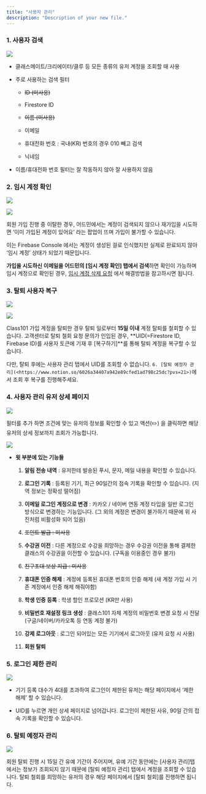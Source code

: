 ```yaml
---
title: "사용자 관리"
description: "Description of your new file."
---
```


### 1. 사용자 검색

![](/Untitled\(1\).png)

* 클래스메이트/크리에이터/클루 등 모든 종류의 유저 계정을 조회할 때 사용

* 주로 사용하는 검색 필터

  * ~~ID (미사용)~~

  * Firestore ID

  * ~~이름 (미사용)~~

  * 이메일

  * 휴대전화 번호 : 국내(KR) 번호의 경우 010 빼고 검색

  * 닉네임

* 이름/휴대전화 번호 필터는 잘 작동하지 않아 잘 사용하지 않음

### **2. 임시 계정 확인**

![](/Untitled\(2\).png)

![](/Untitled\(3\).png)

회원 가입 진행 중 이탈한 경우, 어드민에서는 계정이 검색되지 않으나 재가입을 시도하면 ‘이미 가입된 계정이 있어요’ 라는 팝업이 뜨며 가입이 불가할 수 있습니다.

이는 Firebase Console 에서는 계정이 생성된 걸로 인식했지만 실제로 완료되지 않아 ‘임시 계정’ 상태가 되었기 때문입니다.

**가입을 시도하신 이메일을 어드민의 \[임시 계정 확인] 탭에서 검색**하면 확인이 가능하며 임시 계정으로 확인된 경우, [임시 계정 삭제 요청](https://www.notion.so/16602c6645804536bf199807711afd0f?pvs=21) 에서 해결방법을 참고하시면 됩니다.

### 3. **탈퇴 사용자 복구**

![](/Untitled\(4\).png)

![](/Untitled\(5\).png)

Class101 가입 계정을 탈퇴한 경우 탈퇴 일로부터 **15일 이내** 계정 탈퇴를 철회할 수 있습니다. 고객센터로 탈퇴 철회 요청 문의가 인입된 경우, \*\*UID(=Firestore ID, Firebase ID)를 사용자 토큰에 기재 후 \[복구하기]\*\*를 통해 탈퇴 계정을 복구할 수 있습니다.

다만, 탈퇴 후에는 사용자 관리 탭에서 UID를 조회할 수 없습니다. `6. [탈퇴 예정자 관리](<https://www.notion.so/6026a34407a942e89cfed1ad798c25dc?pvs=21>)`에서 조회 후 복구를 진행해주세요.

### **4. 사용자 관리 유저 상세 페이지**

![](/Untitled\(6\).png)

필터를 추가 하면 조건에 맞는 유저의 정보를 확인할 수 있고 액션(✏️) 을 클릭하면 해당 유저의 상세 정보까지 조회가 가능합니다.

![](/Untitled\(7\).png)

* **윗 부분에 있는 기능들**

  1. **알림 전송 내역** : 유저한테 발송된 푸시, 문자, 메일 내용을 확인할 수 있습니다.

  2. **로그인 기록** : 등록된 기기, 최근 90일간의 접속 기록을 확인할 수 있습니다. (지역 정보는 정확성 떨어짐)

  3. **이메일 로그인 계정으로 변경** : 카카오 / 네이버 연동 계정 타입을 일반 로그인 방식으로 변경하는 기능입니다. (그 외의 계정은 변경이 불가하기 때문에 위 사진처럼 비활성화 되어 있음)

  4. ~~포인트 발급 : 미사용~~

  5. **수강권 이전** : 다른 계정으로 수강을 희망하는 경우 수강권 이전을 통해 결제한 클래스의 수강권을 이전할 수 있습니다. (구독을 이용중인 경우 불가)

  6. ~~친구초대 보상 지급 : 미사용~~

  7. **휴대폰 인증 해제** : 계정에 등록된 휴대폰 번호의 인증 해제 (새 계정 가입 시 기존 계정에서 인증 해제 해줘야함)

  8. **학생 인증 등록** : 학생 할인 프로모션 (KR만 사용)

  9. **비밀번호 재설정 링크 생성** : 클래스101 자체 계정의 비밀번호 변경 요청 시 전달 (구글/네이버/카카오톡 등 연동 계정 불가)

  10. **강제 로그아웃** : 로그인 되어있는 모든 기기에서 로그아웃 (유저 요청 시 사용)

  11. **회원 탈퇴**

### 5. 로그인 제한 관리

![](/Untitled\(8\).png)

* 기기 등록 대수가 4대를 초과하여 로그인이 제한된 유저는 해당 페이지에서 ‘제한 해제’ 할 수 있습니다.

* UID를 누르면 개인 상세 페이지로 넘어갑니다. 로그인이 제한된 사유, 90일 간의 접속 기록을 확인할 수 있습니다.

### 6. 탈퇴 예정자 관리

![](/Untitled\(9\).png)

회원 탈퇴 진행 시 15일 간 유예 기간이 주어지며, 유예 기간 동안에는 \[사용자 관리]탭에서는 정보가 조회되지 않기 때문에 \[탈퇴 예정자 관리] 탭에서 계정을 조회할 수 있습니다. 탈퇴 철회를 희망하는 유저의 경우 해당 페이지에서 \[탈퇴 철회]를 진행하면 됩니다.
